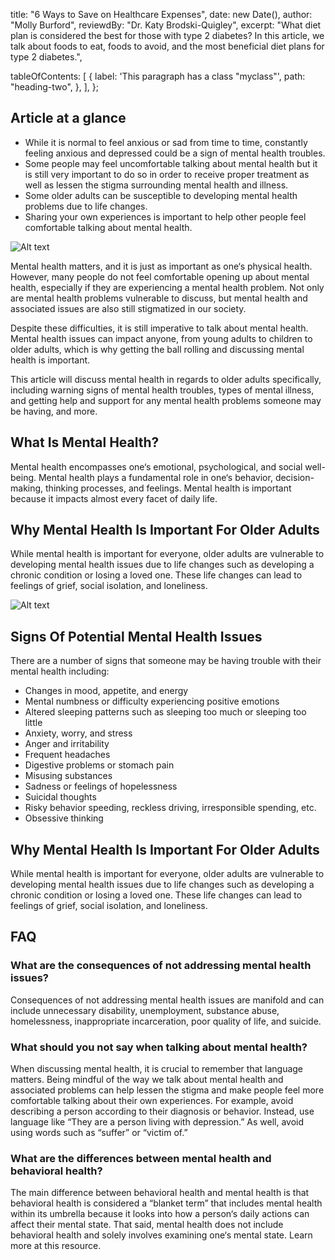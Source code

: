   title: "6 Ways to Save on Healthcare Expenses",
  date: new Date(),
  author: "Molly Burford",
  reviewdBy: "Dr. Katy Brodski-Quigley",
  excerpt:
    "What diet plan is considered the best for those with type 2 diabetes? In this article, we talk about foods to eat, foods to avoid, and the most beneficial diet plans for type 2 diabetes.",

  tableOfContents: [
    {
      label: 'This paragraph has a class "myclass"',
      path: "heading-two",
    },
  ],
};

## Article at a glance

- While it is normal to feel anxious or sad from time to time, constantly feeling anxious and depressed could be a sign of mental health troubles.
- Some people may feel uncomfortable talking about mental health but it is still very important to do so in order to receive proper treatment as well as lessen the stigma surrounding mental health and illness.
- Some older adults can be susceptible to developing mental health problems due to life changes.
- Sharing your own experiences is important to help other people feel comfortable talking about mental health.

![Alt text](/assets/doctor-five.jpg)

Mental health matters, and it is just as important as one&lsquo;s physical health. However, many people do not feel comfortable opening up about mental health, especially if they are experiencing a mental health problem. Not only are mental health problems vulnerable to discuss, but mental health and associated issues are also still stigmatized in our society.

Despite these difficulties, it is still imperative to talk about mental health. Mental health issues can impact anyone, from young adults to children to older adults, which is why getting the ball rolling and discussing mental health is important.

This article will discuss mental health in regards to older adults specifically, including warning signs of mental health troubles, types of mental illness, and getting help and support for any mental health problems someone may be having, and more.

## What Is Mental Health?

Mental health encompasses one&lsquo;s emotional, psychological, and social well-being. Mental health plays a fundamental role in one&lsquo;s behavior, decision-making, thinking processes, and feelings. Mental health is important because it impacts almost every facet of daily life.

## Why Mental Health Is Important For Older Adults

While mental health is important for everyone, older adults are vulnerable to developing mental health issues due to life changes such as developing a chronic condition or losing a loved one. These life changes can lead to feelings of grief, social isolation, and loneliness.

![Alt text](/assets/doctor-five.jpg)

## Signs Of Potential Mental Health Issues

There are a number of signs that someone may be having trouble with their mental health including:

- Changes in mood, appetite, and energy
- Mental numbness or difficulty experiencing positive emotions
- Altered sleeping patterns such as sleeping too much or sleeping too little
- Anxiety, worry, and stress
- Anger and irritability
- Frequent headaches
- Digestive problems or stomach pain
- Misusing substances
- Sadness or feelings of hopelessness
- Suicidal thoughts
- Risky behavior speeding, reckless driving, irresponsible spending, etc.
- Obsessive thinking

## Why Mental Health Is Important For Older Adults

While mental health is important for everyone, older adults are vulnerable to developing mental health issues due to life changes such as developing a chronic condition or losing a loved one. These life changes can lead to feelings of grief, social isolation, and loneliness.

## FAQ

### What are the consequences of not addressing mental health issues?

Consequences of not addressing mental health issues are manifold and can include unnecessary disability, unemployment, substance abuse, homelessness, inappropriate incarceration, poor quality of life, and suicide.

### What should you not say when talking about mental health?

When discussing mental health, it is crucial to remember that language matters. Being mindful of the way we talk about mental health and associated problems can help lessen the stigma and make people feel more comfortable talking about their own experiences. For example, avoid describing a person according to their diagnosis or behavior. Instead, use language like “They are a person living with depression.” As well, avoid using words such as “suffer” or “victim of.”

### What are the differences between mental health and behavioral health?

The main difference between behavioral health and mental health is that behavioral health is considered a “blanket term” that includes mental health within its umbrella because it looks into how a person&lsquo;s daily actions can affect their mental state. That said, mental health does not include behavioral health and solely involves examining one&lsquo;s mental state. Learn more at this resource.
